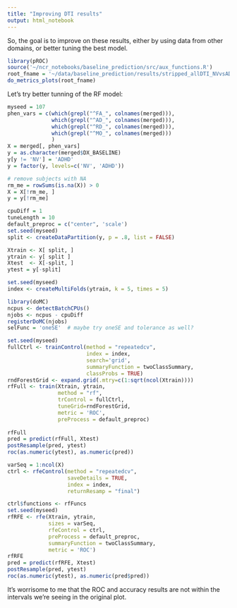 ```yaml
---
title: "Improving DTI results"
output: html_notebook
---
```


So, the goal is to improve on these results, either by using data from other domains, or better tuning the best model.

```r
library(pROC)
source('~/ncr_notebooks/baseline_prediction/src/aux_functions.R')
root_fname = '~/data/baseline_prediction/results/stripped_allDTI_NVvsADHD_big'
do_metrics_plots(root_fname)
```

Let's try better tunning of the RF model:

```r
myseed = 107
phen_vars = c(which(grepl("^FA_", colnames(merged))),
              which(grepl("^AD_", colnames(merged))),
              which(grepl("^RD_", colnames(merged))),
              which(grepl("^MO_", colnames(merged)))
              )
X = merged[, phen_vars]
y = as.character(merged$DX_BASELINE)
y[y != 'NV'] = 'ADHD'
y = factor(y, levels=c('NV', 'ADHD'))

# remove subjects with NA
rm_me = rowSums(is.na(X)) > 0
X = X[!rm_me, ]
y = y[!rm_me]

cpuDiff = 1
tuneLength = 10
default_preproc = c("center", 'scale')
set.seed(myseed)
split <- createDataPartition(y, p = .8, list = FALSE)

Xtrain <- X[ split, ]
ytrain <- y[ split ]
Xtest  <- X[-split, ]
ytest = y[-split]

set.seed(myseed)
index <- createMultiFolds(ytrain, k = 5, times = 5)

library(doMC)
ncpus <- detectBatchCPUs()
njobs <- ncpus - cpuDiff
registerDoMC(njobs)
selFunc = 'oneSE'  # maybe try oneSE and tolerance as well?

set.seed(myseed)
fullCtrl <- trainControl(method = "repeatedcv",
                         index = index,
                         search='grid',
                         summaryFunction = twoClassSummary,
                         classProbs = TRUE)
rndForestGrid <- expand.grid(.mtry=c(1:sqrt(ncol(Xtrain))))
rfFull <- train(Xtrain, ytrain,
                method = "rf",
                trControl = fullCtrl,
                tuneGrid=rndForestGrid,
                metric = 'ROC',
                preProcess = default_preproc)
  
rfFull
pred = predict(rfFull, Xtest)
postResample(pred, ytest)
roc(as.numeric(ytest), as.numeric(pred))

varSeq = 1:ncol(X)
ctrl <- rfeControl(method = "repeatedcv",
                   saveDetails = TRUE,
                   index = index,
                   returnResamp = "final")

ctrl$functions <- rfFuncs
set.seed(myseed)
rfRFE <- rfe(Xtrain, ytrain,
             sizes = varSeq,
             rfeControl = ctrl,
             preProcess = default_preproc,
             summaryFunction = twoClassSummary,
             metric = 'ROC')
rfRFE
pred = predict(rfRFE, Xtest)
postResample(pred, ytest)
roc(as.numeric(ytest), as.numeric(pred$pred))
```

It's worrisome to me that the ROC and accuracy results are not within the intervals we're seeing in the original plot. 


